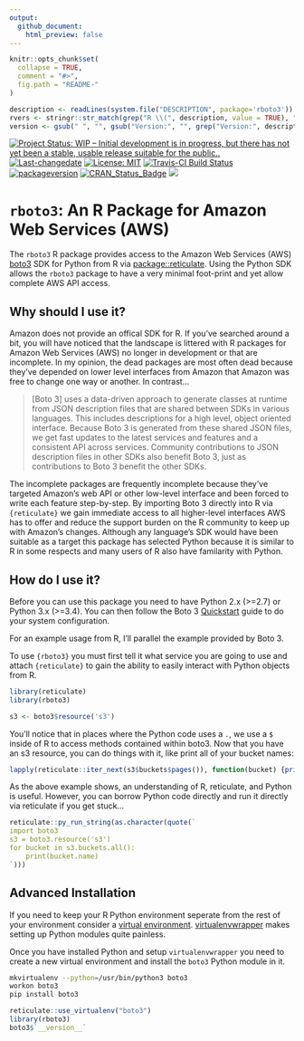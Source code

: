 ```yaml
---
output:
  github_document:
    html_preview: false
---
```


```r
knitr::opts_chunk$set(
  collapse = TRUE,
  comment = "#>",
  fig.path = "README-"
)
```

```r
description <- readLines(system.file("DESCRIPTION", package='rboto3'))
rvers <- stringr::str_match(grep("R \\(", description, value = TRUE), "[0-9]{1,4}\\.[0-9]{1,4}\\.[0-9]{1,4}")[1,1]
version <- gsub(" ", "", gsub("Version:", "", grep("Version:", description, value = TRUE)))
```

[![Project Status: WIP – Initial development is in progress, but there has not yet been a stable, usable release suitable for the public..](http://www.repostatus.org/badges/latest/wip.svg)](http://www.repostatus.org/) [![Last-changedate](https://img.shields.io/badge/last%20change-`r gsub('-', '--', Sys.Date())`-green.svg)](/commits/prod) [![License: MIT](https://img.shields.io/badge/License-MIT-yellow.svg)](https://opensource.org/licenses/MIT)
[![Travis-CI Build Status](https://travis-ci.org/russellpierce/rboto3.svg?branch=prod)](https://travis-ci.org/russellpierce/rboto3)
 [![packageversion](https://img.shields.io/badge/Package%20version-`r version`-orange.svg?style=flat-square)](commits/prod) [![CRAN_Status_Badge](http://www.r-pkg.org/badges/version/rboto3)](https://cran.r-project.org/package=rboto3) [![](http://cranlogs.r-pkg.org/badges/grand-total/rboto3)](http://cran.rstudio.com/web/packages/rboto3/index.html)

# `rboto3`: An R Package for Amazon Web Services (AWS)

The `rboto3` R package provides access to the Amazon Web Services (AWS) [boto3](http://boto3.readthedocs.io/en/latest/) SDK for Python from R via [package::reticulate](https://rstudio.github.io/reticulate/). Using the Python SDK allows the `rboto3` package to have a very minimal foot-print and yet allow complete AWS API access.

## Why should I use it?

Amazon does not provide an offical SDK for R.  If you've searched around a bit, you will have noticed that the landscape is littered with R packages for Amazon Web Services (AWS) no longer in development or that are incomplete.  In my opinion, the dead packages are most often dead because they've depended on lower level interfaces from Amazon that Amazon was free to change one way or another.  In contrast...

> [Boto 3] uses a data-driven approach to generate classes at runtime from JSON description files that are shared between SDKs in various languages. This includes descriptions for a high level, object oriented interface. Because Boto 3 is generated from these shared JSON files, we get fast updates to the latest services and features and a consistent API across services. Community contributions to JSON description files in other SDKs also benefit Boto 3, just as contributions to Boto 3 benefit the other SDKs.

The incomplete packages are frequently incomplete because they've targeted Amazon's web API or other low-level interface and been forced to write each feature step-by-step.  By importing Boto 3 directly into R via `{reticulate}` we gain immediate access to all higher-level interfaces AWS has to offer and reduce the support burden on the R community to keep up with Amazon's changes.  Although any language's SDK would have been suitable as a target this package has selected Python because it is similar to R in some respects and many users of R also have familarity with Python.  

## How do I use it?

Before you can use this package you need to have Python 2.x (>=2.7) or Python 3.x (>=3.4).  You can then follow the Boto 3 [Quickstart](http://boto3.readthedocs.io/en/latest/guide/quickstart.html) guide to do your system configuration.

For an example usage from R, I'll parallel the example provided by Boto 3.

To use `{rboto3}` you must first tell it what service you are going to use and attach `{reticulate}` to gain the ability to easily interact with Python objects from R.

``` r
library(reticulate)
library(rboto3)

s3 <- boto3$resource('s3')
```

You'll notice that in places where the Python code uses a `.`, we use a `$` inside of R to access methods contained within boto3.  Now that you have an s3 resource, you can do things with it, like print all of your bucket names:

``` r
lapply(reticulate::iter_next(s3$buckets$pages()), function(bucket) {print(bucket$name)})
```

As the above example shows, an understanding of R, reticulate, and Python is useful.  However, you can borrow Python code directly and run it directly via reticulate if you get stuck...

``` r
reticulate::py_run_string(as.character(quote(`
import boto3
s3 = boto3.resource('s3')
for bucket in s3.buckets.all():
    print(bucket.name)
`)))
```

## Advanced Installation

If you need to keep your R Python environment seperate from the rest of your environment consider a [virtual environment](http://docs.python-guide.org/en/latest/dev/virtualenvs/). [virtualenvwrapper](http://docs.python-guide.org/en/latest/dev/virtualenvs/#virtualenvwrapper) makes setting up Python modules quite painless.

Once you have installed Python and setup `virtualenvwrapper` you need to create a new virtual environment and install the `boto3` Python module in it.

```bash
mkvirtualenv --python=/usr/bin/python3 boto3
workon boto3
pip install boto3
```

``` r 
reticulate::use_virtualenv("boto3")
library(rboto3)
boto3$`__version__`
```
